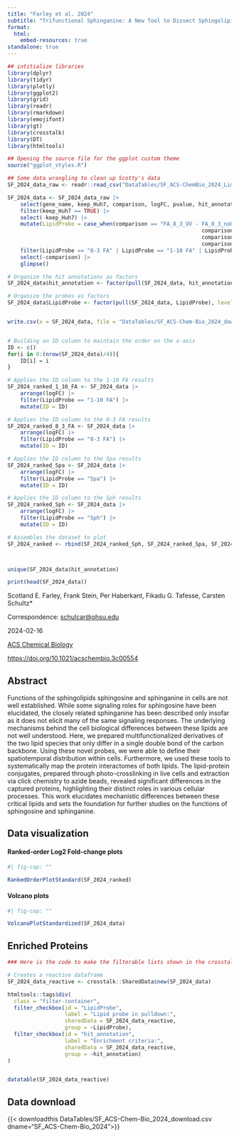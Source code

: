 ```yaml
---
title: "Farley et al. 2024"
subtitle: "Trifunctional Sphinganine: A New Tool to Dissect Sphingolipid Function"
format: 
  html:
    embed-resources: true
standalone: true
---
```


```r
## intitialize libraries
library(dplyr)
library(tidyr)
library(plotly)
library(ggplot2)
library(grid)
library(readr)
library(rmarkdown)
library(emojifont)
library(gt)
library(crosstalk)
library(DT)
library(htmltools)

## Opening the source file for the ggplot custom theme
source("ggplot_styles.R")

## Some data wrangling to clean up Scotty's data
SF_2024_data_raw <- readr::read_csv("DataTables/SF_ACS-ChemBio_2024_Limma_results_V3.csv") 

SF_2024_data <- SF_2024_data_raw |>
	select(gene_name, keep_Huh7, comparison, logFC, pvalue, hit_annotation) |>
	filter(keep_Huh7 == TRUE) |>
	select(-keep_Huh7) |>
	mutate(LipidProbe = case_when(comparison == "FA_8_3_UV - FA_8_3_noUV" ~ "8-3 FA",
															 comparison == "FA_1_10_UV - FA_1_10_noUV" ~ "1-10 FA",
															 comparison == "Spa_UV - Spa_noUV" ~ "Spa",
															 comparison == "Sph_UV - Sph_noUV" ~ "Sph")) |>
	filter(LipidProbe == "8-3 FA" | LipidProbe == "1-10 FA" | LipidProbe == "Spa" | LipidProbe == "Sph") |>
	select(-comparison) |>
	glimpse()

# Organize the hit annotations as factors
SF_2024_data$hit_annotation <- factor(pull(SF_2024_data, hit_annotation), levels = c("enriched hit", "hit", "enriched candidate", "candidate", "no hit", "NA"), ordered = TRUE)

# Organize the probes as factors
SF_2024_data$LipidProbe <- factor(pull(SF_2024_data, LipidProbe), levels = c("Spa", "Sph", "8-3 FA", "1-10 FA"), ordered = TRUE)


write.csv(x = SF_2024_data, file = "DataTables/SF_ACS-Chem-Bio_2024_download.csv")


# Building an ID column to maintain the order on the x-axis
ID <- c()
for(i in 0:(nrow(SF_2024_data)/4)){
	ID[i] = i
}

# Applies the ID column to the 1-10 FA results
SF_2024_ranked_1_10_FA <- SF_2024_data |>
    arrange(logFC) |>
	filter(LipidProbe == "1-10 FA") |>
	mutate(ID = ID) 

# Applies the ID column to the 8-3 FA results
SF_2024_ranked_8_3_FA <- SF_2024_data |>
    arrange(logFC) |>
	filter(LipidProbe == "8-3 FA") |>
	mutate(ID = ID) 

# Applies the ID column to the Spa results
SF_2024_ranked_Spa <- SF_2024_data |>
    arrange(logFC) |>
	filter(LipidProbe == "Spa") |>
	mutate(ID = ID) 

# Applies the ID column to the Sph results
SF_2024_ranked_Sph <- SF_2024_data |>
    arrange(logFC) |>
	filter(LipidProbe == "Sph") |>
	mutate(ID = ID) 

# Assembles the dataset to plot
SF_2024_ranked <- rbind(SF_2024_ranked_Sph, SF_2024_ranked_Spa, SF_2024_ranked_8_3_FA, SF_2024_ranked_1_10_FA)



unique(SF_2024_data$hit_annotation)

print(head(SF_2024_data))
```

Scotland E. Farley, Frank Stein, Per Haberkant, Fikadu G. Tafesse, Carsten Schultz*

Correspondence: <schulcar@ohsu.edu>{target="_blank"}

2024-02-16

[ACS Chemical Biology](https://pubs.acs.org/doi/10.1021/acschembio.3c00554){target="_blank"}

<https://doi.org/10.1021/acschembio.3c00554>{target="_blank"}

## Abstract

Functions of the sphingolipids sphingosine and sphinganine in cells are not well established. While some signaling roles for sphingosine have been elucidated, the closely related sphinganine has been described only insofar as it does not elicit many of the same signaling responses. The underlying mechanisms behind the cell biological differences between these lipids are not well understood. Here, we prepared multifunctionalized derivatives of the two lipid species that only differ in a single double bond of the carbon backbone. Using these novel probes, we were able to define their spatiotemporal distribution within cells. Furthermore, we used these tools to systematically map the protein interactomes of both lipids. The lipid-protein conjugates, prepared through photo-crosslinking in live cells and extraction via click chemistry to azide beads, revealed significant differences in the captured proteins, highlighting their distinct roles in various cellular processes. This work elucidates mechanistic differences between these critical lipids and sets the foundation for further studies on the functions of sphingosine and sphinganine.

## Data visualization

#### Ranked-order Log2 Fold-change plots

:::{.border}
```r
#| fig-cap: ""

RankedOrderPlotStandard(SF_2024_ranked)
```
:::

#### Volcano plots

:::{.border}
```r
#| fig-cap: ""

VolcanoPlotStandardized(SF_2024_data)


```
:::

## Enriched Proteins


:::{.border}
```r
### Here is the code to make the filterable lists shown in the crosstalk table below

# Creates a reactive dataframe
SF_2024_data_reactive <- crosstalk::SharedData$new(SF_2024_data)

htmltools::tags$div(
  class = "filter-container",
  filter_checkbox(id = "LipidProbe",
                  label = "Lipid probe in pulldown:", 
                  sharedData = SF_2024_data_reactive,
                  group = ~LipidProbe),
  filter_checkbox(id = "hit_annotation",
                  label = "Enrichment criteria:", 
                  sharedData = SF_2024_data_reactive,
                  group = ~hit_annotation)
)


datatable(SF_2024_data_reactive)
```
:::

## Data download

{{< downloadthis DataTables/SF_ACS-Chem-Bio_2024_download.csv dname="SF_ACS-Chem-Bio_2024">}}

